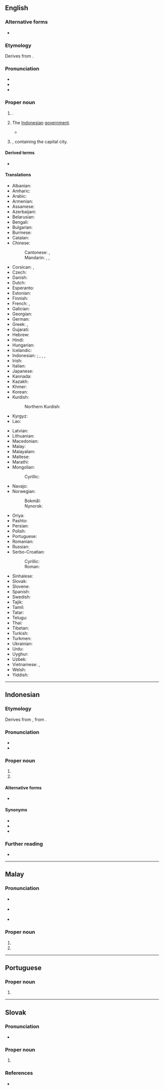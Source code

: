 ==English==
{{wikipedia}}

===Alternative forms===
* {{l|en|Djakarta}}

===Etymology===
Derives from {{der|en|sa|जयकर्ता||that which causes victory}}.

===Pronunciation===
* {{IPA|en|/d͡ʒəˈkɑː(ɹ)tə/}}
* {{audio|en|LL-Q1860 (eng)-Vealhurl-Jakarta.wav |Audio (UK)}}
* {{rhymes|en|ɑː(ɹ)tə|s=3}}

===Proper noun===
{{en-proper noun}}

# {{place|en|capital city|c/Indonesia}}.
# {{lb|en|metonym}} The [[Indonesian]] [[government]].
#* {{quote-book|en|last=Herman|first=Edward|last2=Peterson|first2=David|title=The Politics of Genocide|url=https://books.google.com/books?id=YocTCgAAQBAJ|location=New York|publisher=Monthly Review Press|year=2010|page=90|pageurl=https://books.google.com/books?id=YocTCgAAQBAJ&pg=PA90|ISBN=978-1-58367-212-9|text=In an effort to make sure the referendum would not take place or that the Timorese would at least approve the outcome desired by '''Jakarta''', the Indonesians launched yet another campaign of terror and killings, the violence dramatically increasing in the months before the UN agreement and culminating in the weeks after the vote on August 30.}}
# {{place|en|province|c/Indonesia}}, containing the capital city.

====Derived terms====
* {{l|en|Jakartan}}

====Translations====
{{trans-top|capital of Indonesia}}
* Albanian: {{t|sq|Xhakarta|f}}
* Amharic: {{t|am|ጃካርታ}}
* Arabic: {{t|ar|جَاكَرْتَا|f|tr=jakartā}}
* Armenian: {{t|hy|Ջակարտա}}
* Assamese: {{t|as|জাকাৰ্টা}}
* Azerbaijani: {{t|az|Cakarta}}
* Belarusian: {{t|be|Джака́рта|f}}
* Bengali: {{t|bn|জাকার্তা}}
* Bulgarian: {{t|bg|Джака́рта|f}}
* Burmese: {{t|my|ဂျကာတာ}}
* Catalan: {{t|ca|Jakarta}}
* Chinese:
*: Cantonese: {{t|yue|耶加達}}, {{t|yue|耶加达|tr=je4 gaa1 daat6}}
*: Mandarin: {{t+|cmn|雅加達}}, {{t+|cmn|雅加达|tr=Yǎjiādá}}, {{t|cmn|椰城|tr=Yēchéng, Yéchéng}} {{qualifier|dated}}
* Corsican: {{t|co|Giacarta}}, {{t|co|Ghjacarta}}
* Czech: {{t+|cs|Jakarta|f}}
* Danish: {{t|da|Jakarta|n}}
* Dutch: {{t+|nl|Jakarta|n}}
* Esperanto: {{t+|eo|Ĝakarto}}
* Estonian: {{t+|et|Jakarta}}
* Finnish: {{t+|fi|Jakarta}}
* French: {{t+|fr|Jakarta|f}}, {{t|fr|Djakarta|f}}
* Galician: {{t+|gl|Iacarta}}
* Georgian: {{t|ka|ჯაკარტა}}
* German: {{t+|de|Jakarta|n}}
* Greek: {{t+|el|Τζακάρτα|f}}, {{t|el|Βαταβία|f}} {{qualifier|historical}}
* Gujarati: {{t|gu|જાકાર્તા}}
* Hebrew: {{t|he|גָ׳קַרְטָה|f|tr=jakarta}}
* Hindi: {{t|hi|जकार्ता|m}}
* Hungarian: {{t+|hu|Jakarta}}
* Icelandic: {{t|is|Djakarta}}
* Indonesian: {{t+|id|Jakarta}}; {{t|id|Djakarta}} {{qualifier|dated}}, {{t|id|Sunda Kelapa}}, {{t|id|Jayakarta}}, {{t|id|Batavia}} {{qualifier|historical}}
* Irish: {{t|ga|Iacárta}}
* Italian: {{t|it|Giacarta|f}}
* Japanese: {{t+|ja|ジャカルタ|tr=Jakaruta}}
* Kannada: {{t|kn|ಜಕಾರ್ತ}}
* Kazakh: {{t|kk|Джакарта}}
* Khmer: {{t|km|ចាការតា}}
* Korean: {{t+|ko|^자카르타}}
* Kurdish:
*: Northern Kurdish: {{t|kmr|Cakarta}}
* Kyrgyz: {{t|ky|Жакарта}}
* Lao: {{t|lo|ຈາກາຕາ}}
{{trans-mid}}
* Latvian: {{t|lv|Džakarta|f}}
* Lithuanian: {{t|lt|Džakarta|f}}
* Macedonian: {{t|mk|Џакарта|f}}
* Malay: {{t|ms|Jakarta}}
* Malayalam: {{t|ml|ജക്കാർത്ത}}
* Maltese: {{t|mt|Ġakarta|f}}
* Marathi: {{t|mr|जकार्ता}}
* Mongolian:
*: Cyrillic: {{t|mn|Жакарта}}
* Navajo: {{t|nv|Jakʼáta}}
* Norwegian:
*: Bokmål: {{t|nb|Jakarta}}
*: Nynorsk: {{t|nn|Jakarta}}
* Oriya: {{t|or|ଜାକର୍ତା}}
* Pashto: {{t|ps|جاکارتا|f|tr=jākārtā}}
* Persian: {{t|fa|جاکارتا|tr=jâkârtâ}}
* Polish: {{t+|pl|Dżakarta|f}}
* Portuguese: {{t|pt|Jacarta|f}}
* Romanian: {{t+|ro|Jakarta}}
* Russian: {{t+|ru|Джака́рта|f}}
* Serbo-Croatian:
*: Cyrillic: {{t|sh|Џакарта|f}}
*: Roman: {{t|sh|Džakarta|f}}
* Sinhalese: {{t|si|ජකාර්තා}}
* Slovak: {{t|sk|Jakarta|f}}
* Slovene: {{t|sl|Džakarta|f}}
* Spanish: {{t+|es|Yakarta|f}}
* Swedish: {{t+|sv|Jakarta|n}}
* Tajik: {{t|tg|Ҷакарта}}
* Tamil: {{t|ta|ஜகார்த்தா}}
* Tatar: {{t|tt|Җакарта}}
* Telugu: {{t|te|జకార్తా}}
* Thai: {{t|th|จาการ์ตา}}
* Tibetan: {{t|bo|ཊ་ཁར་ཏ}}
* Turkish: {{t|tr|Cakarta}}
* Turkmen: {{t|tk|Jakarta}}
* Ukrainian: {{t|uk|Джака́рта|f}}
* Urdu: {{t|ur|جکارتہ|m|tr=jakārtā}}
* Uyghur: {{t|ug|جاكارتا}}
* Uzbek: {{t|uz|Jakarta}}
* Vietnamese: {{t|vi|Gia-các-ta}}, {{t|vi|Giang Lưu Ba}}
* Welsh: {{t|cy|Jakarta}}
* Yiddish: {{t|yi|דזשאַקאַרטאַ|n}}
{{trans-bottom}}

----

==Indonesian==
{{wikipedia|lang=id}}

===Etymology===
Derives from {{der|id|sa|जयकर्ता||that which causes victory}}, from {{compound|sa|जय|t1=glory|कर्ता|t2=doer, accomplisher|nocat=1}}.

===Pronunciation===
* {{IPA|id|/ˈd͡ʒakarta/|}}
* {{hyphenation|id|ja|kar|ta}}

===Proper noun===
{{head|id|proper noun}}

# {{place|id|capital city|c/Indonesia|t1=Jakarta}}
# {{place|id|province|c/Indonesia|t1=Jakarta}}

====Alternative forms====
* {{l|id|Djakarta}} {{q|dated|pre-1967}}

====Synonyms====
* {{l|id|Sunda Kelapa}}
* {{l|id|Jayakarta}}
* {{l|id|Batavia}}

===Further reading===
* {{R:KBBI Daring}}

----

==Malay==
{{wikipedia|lang=ms}}

===Pronunciation===
* {{a|Johor-Selangor}} {{IPA|ms|/d͡ʒaka(r)tə/}}
* {{a|Riau-Lingga}} {{IPA|ms|/d͡ʒaka(r)ta/}}
* {{rhymes|ms|a(r)tə|tə|ə}}

===Proper noun===
{{head|ms|proper noun}}

# {{place|ms|capital city|c/Indonesia|t1=Jakarta}}
# {{place|ms|province|c/Indonesia|t1=Jakarta}}

----

==Portuguese==

===Proper noun===
{{pt-proper noun|f}}

# {{alternative spelling of|pt|Jacarta}}

----

==Slovak==
{{wp|lang=sk}}

===Pronunciation===
* {{sk-IPA|džakarta}}

===Proper noun===
{{sk-proper noun|f|gen=Jakarty|decl=žena}}

# {{place|sk|capital|c/Indonesia|t=Jakarta}}

===References===
* {{R:SDK}}